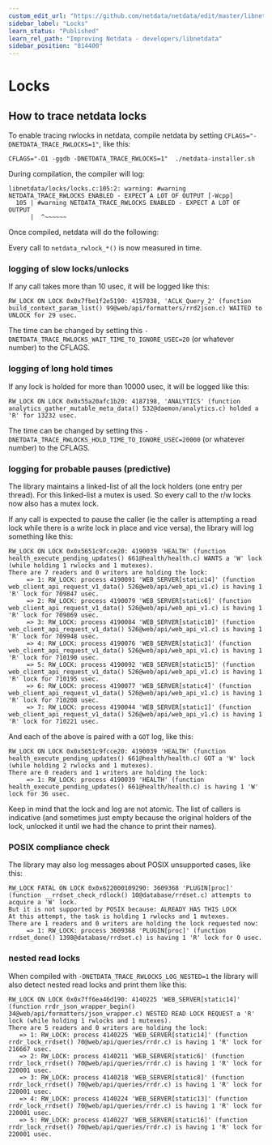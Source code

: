 ```yaml
---
custom_edit_url: "https://github.com/netdata/netdata/edit/master/libnetdata/locks/README.md"
sidebar_label: "Locks"
learn_status: "Published"
learn_rel_path: "Improving Netdata - developers/libnetdata"
sidebar_position: "814400"
---
```



# Locks

## How to trace netdata locks

To enable tracing rwlocks in netdata, compile netdata by setting `CFLAGS="-DNETDATA_TRACE_RWLOCKS=1"`, like this:

```
CFLAGS="-O1 -ggdb -DNETDATA_TRACE_RWLOCKS=1"  ./netdata-installer.sh
```

During compilation, the compiler will log:

```
libnetdata/locks/locks.c:105:2: warning: #warning NETDATA_TRACE_RWLOCKS ENABLED - EXPECT A LOT OF OUTPUT [-Wcpp]
  105 | #warning NETDATA_TRACE_RWLOCKS ENABLED - EXPECT A LOT OF OUTPUT
      |  ^~~~~~~
```

Once compiled, netdata will do the following:

Every call to `netdata_rwlock_*()` is now measured in time.

### logging of slow locks/unlocks

If any call takes more than 10 usec, it will be logged like this:

```
RW_LOCK ON LOCK 0x0x7fbe1f2e5190: 4157038, 'ACLK_Query_2' (function build_context_param_list() 99@web/api/formatters/rrd2json.c) WAITED to UNLOCK for 29 usec.
```

The time can be changed by setting this `-DNETDATA_TRACE_RWLOCKS_WAIT_TIME_TO_IGNORE_USEC=20` (or whatever number) to the CFLAGS.

### logging of long hold times

If any lock is holded for more than 10000 usec, it will be logged like this:

```
RW_LOCK ON LOCK 0x0x55a20afc1b20: 4187198, 'ANALYTICS' (function analytics_gather_mutable_meta_data() 532@daemon/analytics.c) holded a 'R' for 13232 usec.
```

The time can be changed by setting this `-DNETDATA_TRACE_RWLOCKS_HOLD_TIME_TO_IGNORE_USEC=20000` (or whatever number) to the CFLAGS.

### logging for probable pauses (predictive)

The library maintains a linked-list of all the lock holders (one entry per thread).  For this linked-list a mutex is used. So every call to the r/w locks now also has  a mutex lock.

If any call is expected to pause the caller (ie the caller is attempting a read lock while there is a write lock in place and vice versa), the library will log something like this:

```
RW_LOCK ON LOCK 0x0x5651c9fcce20: 4190039 'HEALTH' (function health_execute_pending_updates() 661@health/health.c) WANTS a 'W' lock (while holding 1 rwlocks and 1 mutexes).
There are 7 readers and 0 writers are holding the lock:
     => 1: RW_LOCK: process 4190091 'WEB_SERVER[static14]' (function web_client_api_request_v1_data() 526@web/api/web_api_v1.c) is having 1 'R' lock for 709847 usec.
     => 2: RW_LOCK: process 4190079 'WEB_SERVER[static6]' (function web_client_api_request_v1_data() 526@web/api/web_api_v1.c) is having 1 'R' lock for 709869 usec.
     => 3: RW_LOCK: process 4190084 'WEB_SERVER[static10]' (function web_client_api_request_v1_data() 526@web/api/web_api_v1.c) is having 1 'R' lock for 709948 usec.
     => 4: RW_LOCK: process 4190076 'WEB_SERVER[static3]' (function web_client_api_request_v1_data() 526@web/api/web_api_v1.c) is having 1 'R' lock for 710190 usec.
     => 5: RW_LOCK: process 4190092 'WEB_SERVER[static15]' (function web_client_api_request_v1_data() 526@web/api/web_api_v1.c) is having 1 'R' lock for 710195 usec.
     => 6: RW_LOCK: process 4190077 'WEB_SERVER[static4]' (function web_client_api_request_v1_data() 526@web/api/web_api_v1.c) is having 1 'R' lock for 710208 usec.
     => 7: RW_LOCK: process 4190044 'WEB_SERVER[static1]' (function web_client_api_request_v1_data() 526@web/api/web_api_v1.c) is having 1 'R' lock for 710221 usec.
```

And each of the above is paired with a `GOT` log, like this:

```
RW_LOCK ON LOCK 0x0x5651c9fcce20: 4190039 'HEALTH' (function health_execute_pending_updates() 661@health/health.c) GOT a 'W' lock (while holding 2 rwlocks and 1 mutexes).
There are 0 readers and 1 writers are holding the lock:
     => 1: RW_LOCK: process 4190039 'HEALTH' (function health_execute_pending_updates() 661@health/health.c) is having 1 'W' lock for 36 usec.
```

Keep in mind that the lock and log are not atomic. The list of callers is indicative (and sometimes just empty because the original holders of the lock, unlocked it until we had the chance to print their names).

### POSIX compliance check

The library may also log messages about POSIX unsupported cases, like this:

```
RW_LOCK FATAL ON LOCK 0x0x622000109290: 3609368 'PLUGIN[proc]' (function __rrdset_check_rdlock() 10@database/rrdset.c) attempts to acquire a 'W' lock.
But it is not supported by POSIX because: ALREADY HAS THIS LOCK
At this attempt, the task is holding 1 rwlocks and 1 mutexes.
There are 1 readers and 0 writers are holding the lock requested now:
     => 1: RW_LOCK: process 3609368 'PLUGIN[proc]' (function rrdset_done() 1398@database/rrdset.c) is having 1 'R' lock for 0 usec.
```

### nested read locks

When compiled with `-DNETDATA_TRACE_RWLOCKS_LOG_NESTED=1` the library will also detect nested read locks and print them like this:

```
RW_LOCK ON LOCK 0x0x7ff6ea46d190: 4140225 'WEB_SERVER[static14]' (function rrdr_json_wrapper_begin() 34@web/api/formatters/json_wrapper.c) NESTED READ LOCK REQUEST a 'R' lock (while holding 1 rwlocks and 1 mutexes).
There are 5 readers and 0 writers are holding the lock:
   => 1: RW_LOCK: process 4140225 'WEB_SERVER[static14]' (function rrdr_lock_rrdset() 70@web/api/queries/rrdr.c) is having 1 'R' lock for 216667 usec.
   => 2: RW_LOCK: process 4140211 'WEB_SERVER[static6]' (function rrdr_lock_rrdset() 70@web/api/queries/rrdr.c) is having 1 'R' lock for 220001 usec.
   => 3: RW_LOCK: process 4140218 'WEB_SERVER[static8]' (function rrdr_lock_rrdset() 70@web/api/queries/rrdr.c) is having 1 'R' lock for 220001 usec.
   => 4: RW_LOCK: process 4140224 'WEB_SERVER[static13]' (function rrdr_lock_rrdset() 70@web/api/queries/rrdr.c) is having 1 'R' lock for 220001 usec.
   => 5: RW_LOCK: process 4140227 'WEB_SERVER[static16]' (function rrdr_lock_rrdset() 70@web/api/queries/rrdr.c) is having 1 'R' lock for 220001 usec.
```



